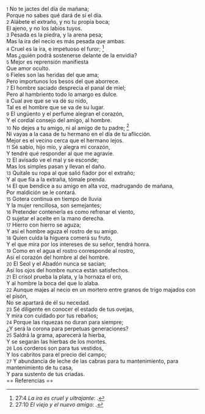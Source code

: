 {{anchor|1}} <small>1</small> No te jactes del día de mañana;<br>
Porque no sabes qué dará de sí el día.<br>
{{anchor|2}} <small>2</small> Alábete el extraño, y no tu propia boca;<br>
El ajeno, y no los labios tuyos.<br>
{{anchor|3}} <small>3</small> Pesada es la piedra, y la arena pesa;<br>
Mas la ira del necio es más pesada que ambas.<br>
{{anchor|4}} <small>4</small> Cruel es la ira, e impetuoso el furor; <ref>27:4 ''La ira es cruel y ultrajante'': {{lib|LU|149|4|2}}.</ref><br>
Mas ¿quién podrá sostenerse delante de la envidia?<br>
{{anchor|5}} <small>5</small> Mejor es reprensión manifiesta<br>
Que amor oculto.<br>
{{anchor|6}} <small>6</small> Fieles son las heridas del que ama;<br>
Pero importunos los besos del que aborrece.<br>
{{anchor|7}} <small>7</small> El hombre saciado desprecia el panal de miel;<br>
Pero al hambriento todo lo amargo es dulce.<br>
{{anchor|8}} <small>8</small> Cual ave que se va de su nido,<br>
Tal es el hombre que se va de su lugar.<br>
{{anchor|9}} <small>9</small> El ungüento y el perfume alegran el corazón,<br>
Y el cordial consejo del amigo, al hombre.<br>
{{anchor|10}} <small>10</small> No dejes a tu amigo, ni al amigo de tu padre; <ref>27:10 ''El viejo y el nuevo amigo'': {{lib|LU|147|7|3}}.</ref><br>
Ni vayas a la casa de tu hermano en el día de tu aflicción.<br>
Mejor es el vecino cerca que el hermano lejos.<br>
{{anchor|11}} <small>11</small> Sé sabio, hijo mío, y alegra mi corazón,<br>
Y tendré qué responder al que me agravie.<br>
{{anchor|12}} <small>12</small> El avisado ve el mal y se esconde;<br>
Mas los simples pasan y llevan el daño.<br>
{{anchor|13}} <small>13</small> Quítale su ropa al que salió fiador por el extraño;<br>
Y al que fía a la extraña, tómale prenda.<br>
{{anchor|14}} <small>14</small> El que bendice a su amigo en alta voz, madrugando de mañana,<br>
Por maldición se le contará.<br>
{{anchor|15}} <small>15</small> Gotera continua en tiempo de lluvia<br>
Y la mujer rencillosa, son semejantes;<br>
{{anchor|16}} <small>16</small> Pretender contenerla es como refrenar el viento,<br>
O sujetar el aceite en la mano derecha.<br>
{{anchor|17}} <small>17</small> Hierro con hierro se aguza;<br>
Y así el hombre aguza el rostro de su amigo.<br>
{{anchor|18}} <small>18</small> Quien cuida la higuera comerá su fruto,<br>
Y el que mira por los intereses de su señor, tendrá honra.<br>
{{anchor|19}} <small>19</small> Como en el agua el rostro corresponde al rostro,<br>
Así el corazón del hombre al del hombre.<br>
{{anchor|20}} <small>20</small> El Seol y el Abadón nunca se sacian;<br>
Así los ojos del hombre nunca están satisfechos.<br>
{{anchor|21}} <small>21</small> El crisol prueba la plata, y la hornaza el oro,<br>
Y al hombre la boca del que lo alaba.<br>
{{anchor|22}} <small>22</small> Aunque majes al necio en un mortero entre granos de trigo majados con el pisón,<br>
No se apartará de él su necedad.<br>
{{anchor|23}} <small>23</small> Sé diligente en conocer el estado de tus ovejas,<br>
Y mira con cuidado por tus rebaños;<br>
{{anchor|24}} <small>24</small> Porque las riquezas no duran para siempre;<br>
¿Y será la corona para perpetuas generaciones?<br>
{{anchor|25}} <small>25</small> Saldrá la grama, aparecerá la hierba,<br>
Y se segarán las hierbas de los montes.<br>
{{anchor|26}} <small>26</small> Los corderos son para tus vestidos,<br>
Y los cabritos para el precio del campo;<br>
{{anchor|27}} <small>27</small> Y abundancia de leche de las cabras para tu mantenimiento, para mantenimiento de tu casa,<br>
Y para sustento de tus criadas.<br>
== Referencias ==

<references />
